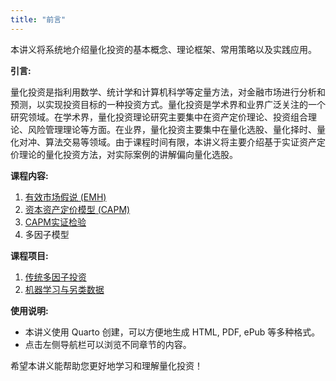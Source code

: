 ```yaml
---
title: "前言"
---
```


本讲义将系统地介绍量化投资的基本概念、理论框架、常用策略以及实践应用。

**引言:**

量化投资是指利用数学、统计学和计算机科学等定量方法，对金融市场进行分析和预测，以实现投资目标的一种投资方式。量化投资是学术界和业界广泛关注的一个研究领域。在学术界，量化投资理论研究主要集中在资产定价理论、投资组合理论、风险管理理论等方面。在业界，量化投资主要集中在量化选股、量化择时、量化对冲、算法交易等领域。由于课程时间有限，本讲义将主要介绍基于实证资产定价理论的量化投资方法，对实际案例的讲解偏向量化选股。

**课程内容:**

1.  [有效市场假说 (EMH)](01_emh.qmd)
2.  [资本资产定价模型 (CAPM)](02_capm.qmd)
3.  [CAPM实证检验](lab02_capmtest.qmd)
4.  多因子模型

**课程项目:**

1.  [传统多因子投资](project1_factor.qmd)
2.  [机器学习与另类数据](project2_ml_alt_data.qmd)

**使用说明:**

*   本讲义使用 Quarto 创建，可以方便地生成 HTML, PDF, ePub 等多种格式。
*   点击左侧导航栏可以浏览不同章节的内容。

希望本讲义能帮助您更好地学习和理解量化投资！ 